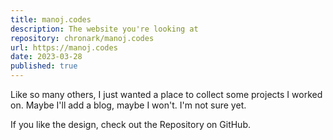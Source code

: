 ```yaml
---
title: manoj.codes
description: The website you're looking at
repository: chronark/manoj.codes
url: https://manoj.codes
date: 2023-03-28
published: true
---
```



Like so many others, I just wanted a place to collect some projects I worked on. Maybe I'll add a blog, maybe I won't. I'm not sure yet.

If you like the design, check out the Repository on GitHub.

